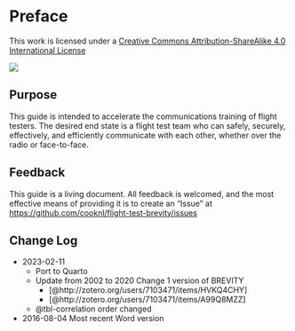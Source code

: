 # Preface {.unnumbered}

::: {layout-ncol=2}
This work is licensed under a [Creative Commons Attribution-ShareAlike 4.0 International License](http://creativecommons.org/licenses/by-sa/4.0/)

![](./images/cc-by-sa-4.0.png) 
:::

## Purpose

This guide is intended to accelerate the communications training of flight testers. The desired end state is a flight test team who can safely, securely, effectively, and efficiently communicate with each other, whether over the radio or face-to-face.

## Feedback

This guide is a living document. All feedback is welcomed, and the most effective means of providing it is to create an "Issue" at <https://github.com/cooknl/flight-test-brevity/issues>

## Change Log

- 2023-02-11
    - Port to Quarto
    - Update from 2002 to 2020 Change 1 version of BREVITY
        - [@http://zotero.org/users/7103471/items/HVKQ4CHY]
        - [@http://zotero.org/users/7103471/items/A99Q8MZZ]
    - @tbl-correlation order changed
- 2016-08-04 Most recent Word version